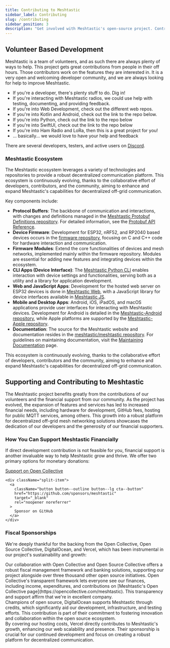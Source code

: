 ```yaml
---
title: Contributing to Meshtastic
sidebar_label: Contributing
slug: /contributing
sidebar_position: 3
description: "Get involved with Meshtastic's open-source project. Contribute to device firmware, web apps, or mobile and desktop apps. Your expertise can help enhance this volunteer-driven communication platform."
---
```



## Volunteer Based Development


Meshtastic is a team of volunteers, and as such there are always plenty of ways to help. This project gets great contributions from people in their off hours. Those contributors work on the features they are interested in. It is a very open and welcoming developer community, and we are always looking for help to improve Meshtastic.

- If you're a developer, there's plenty stuff to do. Dig in!
- If you're interacting with Meshtastic radios, we could use help with testing, documenting, and providing feedback.
- If you're into Web Development, check out the different web repos.
- If you're into Kotlin and Android, check out the link to the repo below.
- If you're into Python, check out the link to the repo below
- If you're into SwiftUI, check out the link to the repo below
- If you're into Ham Radio and LoRa, then this is a great project for you!
- ... basically... we would love to have your help and feedback

There are several developers, testers, and active users on [Discord](https://discord.gg/ktMAKGBnBs).

### Meshtastic Ecosystem

The Meshtastic ecosystem leverages a variety of technologies and repositories to provide a robust decentralized communication platform. This ecosystem is continuously evolving, thanks to the collaborative effort of developers, contributors, and the community, aiming to enhance and expand Meshtastic's capabilities for decentralized off-grid communication. 

Key components include:
- **Protocol Buffers**: The backbone of communication and interactions, with changes and definitions managed in the [Meshtastic Protobuf Definitions repository](https://github.com/meshtastic/protobufs). For detailed information, see the [Protobuf API Reference](https://buf.build/meshtastic/protobufs/).
- **Device Firmware**: Development for ESP32, nRF52, and RP2040 based devices occurs in the [firmware repository](https://github.com/meshtastic/firmware), focusing on C and C++ code for hardware interaction and communication.
- **Firmware Modules**: Extend the core functionalities of devices and mesh networks, implemented mainly within the firmware repository. Modules are essential for adding new features and integrating devices within the ecosystem.
- **CLI Apps (Device Interface)**: The [Meshtastic Python CLI](https://github.com/meshtastic/Meshtastic-python) enables interaction with device settings and functionalities, serving both as a utility and a library for application development.
- **Web and JavaScript Apps**: Development for the hosted web server on ESP32 devices is done in [Meshtastic Web](https://github.com/meshtastic/web), with a JavaScript library for device interfaces available in [Meshtastic JS](https://github.com/meshtastic/meshtastic.js).
- **Mobile and Desktop Apps**: Android, iOS, iPadOS, and macOS applications provide user interfaces for interacting with Meshtastic devices. Development for Android is detailed in the [Meshtastic-Android repository](https://github.com/meshtastic/Meshtastic-Android), while Apple platforms are supported by the [Meshtastic-Apple repository](https://github.com/meshtastic/Meshtastic-Apple).
- **Documentation**: The source for the Meshtastic website and documentation resides in the [meshtastic/meshtastic repository](https://github.com/meshtastic/meshtastic). For guidelines on maintaining documentation, visit the [Maintaining Documentation](/docs/development/docs) page.

This ecosystem is continuously evolving, thanks to the collaborative effort of developers, contributors and the community, aiming to enhance and expand Meshtastic's capabilities for decentralized off-grid communication.


## Supporting and Contributing to Meshtastic

The Meshtastic project benefits greatly from the contributions of our volunteers and the financial support from our community. As the project has evolved, the expansion of features and services has led to increased financial needs, including hardware for development, GitHub fees, hosting for public MQTT services, among others. This growth into a robust platform for decentralized off-grid mesh networking solutions showcases the dedication of our developers and the generosity of our financial supporters.

### How You Can Support Meshtastic Financially

If direct development contribution is not feasible for you, financial support is another invaluable way to help Meshtastic grow and thrive. We offer two primary options for monetary donations:

<div className="indexCtasBody">
  <div className="split-container">
    <div className="split-item">
      <a
        className="button button--outline button--lg cta--button"
        href="https://opencollective.com/meshtastic"
        target="_blank"
        rel="noopener noreferrer"
      >
        Support on Open Collective
      </a>
    </div>

    <div className="split-item">
      <a
        className="button button--outline button--lg cta--button"
        href="https://github.com/sponsors/meshtastic"
        target="_blank"
        rel="noopener noreferrer"
      >
        Sponsor on GitHub
      </a>
    </div>
  </div>
</div>

### Fiscal Sponsorships

We're deeply thankful for the backing from the Open Collective, Open Source Collective, DigitalOcean, and Vercel, which has been instrumental in our project's sustainability and growth:

  <div className="flex flex-wrap items-start">
    <div className="w-full sm:w-3/12 p-3">
      <ThemedImage
        alt="Open Collective"
        className="max-h-8"
        sources={{
          light: useBaseUrl("/img/Open_Collective_logo_2021.svg"),
          dark: useBaseUrl("/img/Open_Collective_logo_2021.svg"),
        }}
      />
    </div>
    <div className="w-full sm:w-9/12 p-3">
      Our collaboration with Open Collective and Open Source Collective offers a robust fiscal management framework and banking solutions, supporting our project alongside over three thousand other open source initiatives. Open Collective's transparent framework lets everyone see our finances, including income, expenditures, and contributions on [Meshtastic's Open Collective page](https://opencollective.com/meshtastic). This transparency and support affirm that we're in excellent company.
    </div>
  </div>

<div className="flex flex-wrap items-start">
  <div className="w-full sm:w-3/12 p-3">
    <ThemedImage
      alt="This project is supported by DigitalOcean"
      className="max-h-8"
      sources={{
        light: useBaseUrl('https://opensource.nyc3.cdn.digitaloceanspaces.com/attribution/assets/PoweredByDO/DO_Powered_by_Badge_blue.svg'),
        dark: useBaseUrl('https://opensource.nyc3.cdn.digitaloceanspaces.com/attribution/assets/PoweredByDO/DO_Powered_by_Badge_blue.svg'),
      }}
    />
  </div>
  <div className="w-full sm:w-9/12 p-3">
    Champions of open source, DigitalOcean supports Meshtastic through credits, which significantly aid our development, infrastructure, and testing efforts. This contribution is part of their commitment to fostering innovation and collaboration within the open source ecosystem.
  </div>
</div>
<div className="flex flex-wrap items-start">
  <div className="w-full sm:w-3/12 p-3">
    <ThemedImage
      alt="Vercel"
      className="max-h-8"
      sources={{
        light: useBaseUrl('/img/vercel-logotype-dark.svg'),
        dark: useBaseUrl('/img/vercel-logotype-light.svg'),
      }}
    />
  </div>
  <div className="w-full sm:w-9/12 p-3">
    By covering our hosting costs, Vercel directly contributes to Meshtastic's growth, enhancing our web scalability and presence. Their sponsorship is crucial for our continued development and focus on creating a robust platform for decentralized communication.
  </div>
</div>
